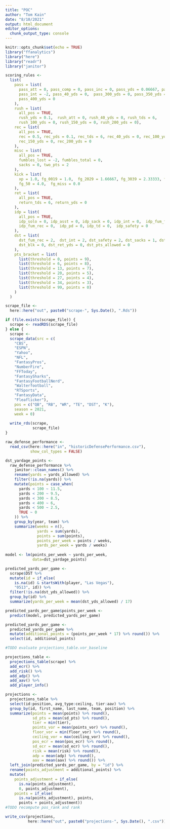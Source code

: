 ```yaml
---
title: "POC"
author: "Tom Kain"
date: "8/10/2021"
output: html_document
editor_options: 
  chunk_output_type: console
---
```


```r
knitr::opts_chunk$set(echo = TRUE)
library("ffanalytics")
library("here")
library("readr")
library("janitor")
```

```r

scoring_rules <- 
  list(
    pass = list(
      pass_att = 0, pass_comp = 0, pass_inc = 0, pass_yds = 0.06667, pass_tds = 4,
      pass_int = -2, pass_40_yds = 0,  pass_300_yds = 0, pass_350_yds = 0,
      pass_400_yds = 0
    ),
    rush = list(
      all_pos = TRUE,
      rush_yds = 0.1,  rush_att = 0, rush_40_yds = 0, rush_tds = 6,
      rush_100_yds = 0, rush_150_yds = 0, rush_200_yds = 0),
    rec = list(
      all_pos = TRUE,
      rec = 0.5, rec_yds = 0.1, rec_tds = 6, rec_40_yds = 0, rec_100_yds = 0,
      rec_150_yds = 0, rec_200_yds = 0
    ),
    misc = list(
      all_pos = TRUE,
      fumbles_lost = -2, fumbles_total = 0,
      sacks = 0, two_pts = 2
    ),
    kick = list(
      xp = 1.0, fg_0019 = 1.0,  fg_2029 = 1.66667, fg_3039 = 2.33333, fg_4049 = 3.0,
      fg_50 = 4.0,  fg_miss = 0.0
    ),
    ret = list(
      all_pos = TRUE,
      return_tds = 6, return_yds = 0
    ),
    idp = list(
      all_pos = TRUE,
      idp_solo = 0, idp_asst = 0, idp_sack = 0, idp_int = 0,  idp_fum_force = 0,
      idp_fum_rec = 0,  idp_pd = 0, idp_td = 0,  idp_safety = 0
    ),
    dst = list(
      dst_fum_rec = 2,  dst_int = 2, dst_safety = 2, dst_sacks = 1, dst_td = 6,
      dst_blk = 0, dst_ret_yds = 0, dst_pts_allowed = 0
    ),
    pts_bracket = list(
      list(threshold = 0, points = 9),
      list(threshold = 6, points = 8),
      list(threshold = 13, points = 7),
      list(threshold = 20, points = 5),
      list(threshold = 27, points = 4),
      list(threshold = 34, points = 3),
      list(threshold = 99, points = 0)
    )
  )

```

```r

scrape_file <- 
  here::here("out", paste0("scrape-", Sys.Date(), ".Rds"))

if (file.exists(scrape_file)) {
  scrape <- readRDS(scrape_file)
} else {
  scrape <- 
  scrape_data(src = c(
    "CBS", 
    "ESPN", 
    "Yahoo", 
    "NFL", 
    "FantasyPros", 
    "NumberFire", 
    "FFToday", 
    "FantasySharks", 
    "FantasyFootballNerd", 
    "Walterfootball", 
    "RTSports", 
    "FantasyData", 
    "Fleaflicker"), 
    pos = c("QB", "RB", "WR", "TE", "DST", "K"),
    season = 2021, 
    week = 0)
  
  write_rds(scrape, 
            scrape_file)
}


```

```r
raw_defense_performance <- 
  read_csv(here::here("in", "historicDefensePerformance.csv"),
           show_col_types = FALSE)

dst_yardage_points <-
  raw_defense_performance %>% 
    janitor::clean_names() %>% 
    rename(yards = yards_allowed) %>% 
    filter(!is.na(yards)) %>% 
    mutate(points = case_when(
      yards < 100 ~ 11.5,
      yards < 200 ~ 9.5,
      yards < 300 ~ 8.5,
      yards < 400 ~ 6,
      yards < 500 ~ 2.5,
      TRUE ~ 0
    )) %>% 
    group_by(year, team) %>% 
    summarize(weeks = n(),
              yards = sum(yards),
              points = sum(points),
              points_per_week = points / weeks,
              yards_per_week = yards / weeks)
  
model <- lm(points_per_week ~ yards_per_week,
            data=dst_yardage_points)

predicted_yards_per_game <- 
  scrape$DST %>% 
  mutate(id = if_else(
    is.na(id) & startsWith(player, "Las Vegas"),
    "0513", id)) %>% 
  filter(!is.na(dst_yds_allowed)) %>% 
  group_by(id) %>% 
  summarize(yards_per_week = mean(dst_yds_allowed) / 17)

predicted_yards_per_game$points_per_week <- 
  predict(model, predicted_yards_per_game)

predicted_yards_per_game <-
  predicted_yards_per_game %>% 
  mutate(additional_points = (points_per_week * 17) %>% round()) %>% 
  select(id, additional_points)
```

```r
#TODO evaluate projections_table.vor_baseline

projections_table <- 
  projections_table(scrape) %>% 
  add_ecr() %>% 
  add_risk() %>%
  add_adp() %>% 
  add_aav() %>% 
  add_player_info()

projections <-
  projections_table %>% 
  select(id:position, avg_type:ceiling, tier:aav) %>% 
  group_by(id, first_name, last_name, team, position) %>% 
  summarize(points = mean(points) %>% round(),
            sd_pts = mean(sd_pts) %>% round(),
            tier = min(tier),
            points_vor = mean(points_vor) %>% round(),
            floor_vor = min(floor_vor) %>% round(),
            ceiling_vor = max(ceiling_vor) %>% round(),
            pos_ecr = mean(pos_ecr) %>% round(),
            sd_ecr = mean(sd_ecr) %>% round(),
            risk = mean(risk) %>% round(),
            adp = mean(adp) %>% round(),
            aav = mean(aav) %>% round()) %>% 
  left_join(predicted_yards_per_game, by = "id") %>%
  rename(points_adjustment = additional_points) %>% 
  mutate(
    points_adjustment = if_else(
      is.na(points_adjustment), 
      0, points_adjustment),
    points = if_else(
      is.na(points_adjustment), points,
      points + points_adjustment))
#TODO recompute pos_rank and rank

write_csv(projections, 
          here::here("out", paste0("projections-", Sys.Date(), ".csv")))
```